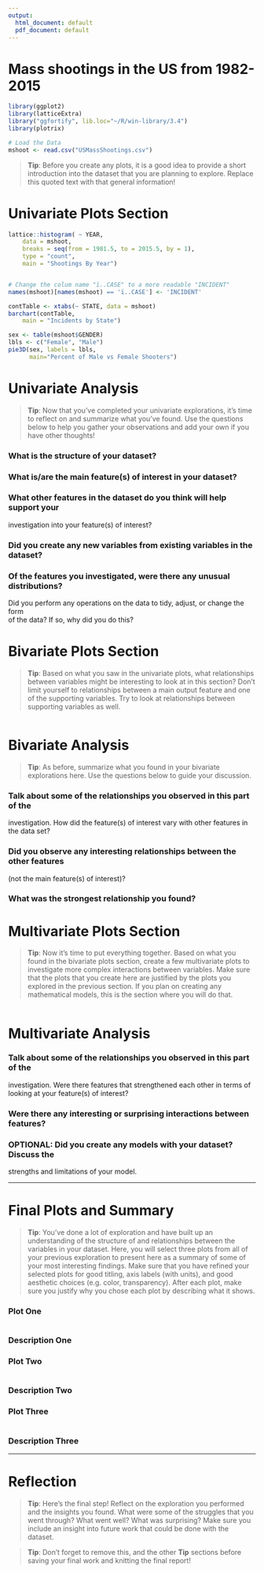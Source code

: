 ---
output:
  html_document: default
  pdf_document: default
---
Mass shootings in the US from 1982-2015
========================================================



```{r echo=FALSE, message=FALSE, warning=FALSE, packages}


library(ggplot2)
library(latticeExtra)
library("ggfortify", lib.loc="~/R/win-library/3.4")
library(plotrix)

```

```{r echo=FALSE, Load_the_Data}
# Load the Data
mshoot <- read.csv("USMassShootings.csv")

```

> **Tip**: Before you create any plots, it is a good idea to provide a short
introduction into the dataset that you are planning to explore. Replace this
quoted text with that general information!

# Univariate Plots Section



```{r echo=FALSE, Univariate_Plots}
lattice::histogram( ~ YEAR,
	data = mshoot, 
	breaks = seq(from = 1981.5, to = 2015.5, by = 1),
	type = "count",
	main = "Shootings By Year")
```
```{r echo=FALSE, Univariate_Plots}


```

```{r echo=FALSE, Univariate_Plots}
# Change the colum name "ï..CASE" to a more readable "INCIDENT"
names(mshoot)[names(mshoot) == 'ï..CASE'] <- 'INCIDENT'

```
```{r echo=FALSE, Univariate_Plots}
contTable <- xtabs(~ STATE, data = mshoot)
barchart(contTable,
	main = "Incidents by State")

```

```{r}
sex <- table(mshoot$GENDER)
lbls <- c("Female", "Male")
pie3D(sex, labels = lbls,
      main="Percent of Male vs Female Shooters")

```



# Univariate Analysis

> **Tip**: Now that you've completed your univariate explorations, it's time to
reflect on and summarize what you've found. Use the questions below to help you
gather your observations and add your own if you have other thoughts!

### What is the structure of your dataset?

### What is/are the main feature(s) of interest in your dataset?

### What other features in the dataset do you think will help support your \
investigation into your feature(s) of interest?

### Did you create any new variables from existing variables in the dataset?

### Of the features you investigated, were there any unusual distributions? \
Did you perform any operations on the data to tidy, adjust, or change the form \
of the data? If so, why did you do this?


# Bivariate Plots Section

> **Tip**: Based on what you saw in the univariate plots, what relationships
between variables might be interesting to look at in this section? Don't limit
yourself to relationships between a main output feature and one of the
supporting variables. Try to look at relationships between supporting variables
as well.

```{r echo=FALSE, Bivariate_Plots}

```

# Bivariate Analysis

> **Tip**: As before, summarize what you found in your bivariate explorations
here. Use the questions below to guide your discussion.

### Talk about some of the relationships you observed in this part of the \
investigation. How did the feature(s) of interest vary with other features in \
the data set?

### Did you observe any interesting relationships between the other features \
(not the main feature(s) of interest)?

### What was the strongest relationship you found?


# Multivariate Plots Section

> **Tip**: Now it's time to put everything together. Based on what you found in
the bivariate plots section, create a few multivariate plots to investigate
more complex interactions between variables. Make sure that the plots that you
create here are justified by the plots you explored in the previous section. If
you plan on creating any mathematical models, this is the section where you
will do that.

```{r echo=FALSE, Multivariate_Plots}

```

# Multivariate Analysis

### Talk about some of the relationships you observed in this part of the \
investigation. Were there features that strengthened each other in terms of \
looking at your feature(s) of interest?

### Were there any interesting or surprising interactions between features?

### OPTIONAL: Did you create any models with your dataset? Discuss the \
strengths and limitations of your model.

------

# Final Plots and Summary

> **Tip**: You've done a lot of exploration and have built up an understanding
of the structure of and relationships between the variables in your dataset.
Here, you will select three plots from all of your previous exploration to
present here as a summary of some of your most interesting findings. Make sure
that you have refined your selected plots for good titling, axis labels (with
units), and good aesthetic choices (e.g. color, transparency). After each plot,
make sure you justify why you chose each plot by describing what it shows.

### Plot One
```{r echo=FALSE, Plot_One}

```

### Description One


### Plot Two
```{r echo=FALSE, Plot_Two}

```

### Description Two


### Plot Three
```{r echo=FALSE, Plot_Three}

```

### Description Three

------

# Reflection

> **Tip**: Here's the final step! Reflect on the exploration you performed and
the insights you found. What were some of the struggles that you went through?
What went well? What was surprising? Make sure you include an insight into
future work that could be done with the dataset.

> **Tip**: Don't forget to remove this, and the other **Tip** sections before
saving your final work and knitting the final report!